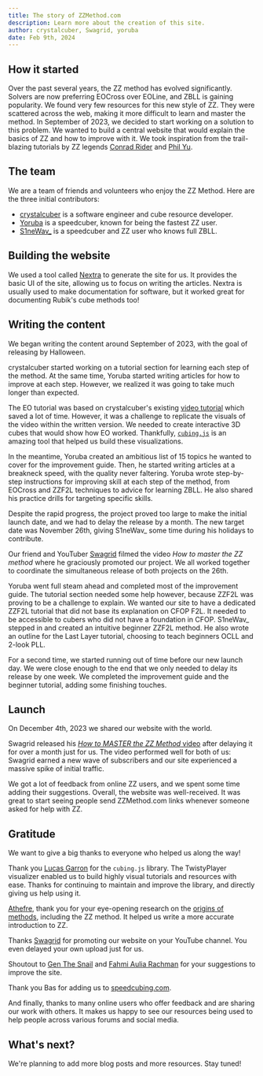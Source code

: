 ```yaml
---
title: The story of ZZMethod.com
description: Learn more about the creation of this site.
author: crystalcuber, Swagrid, yoruba
date: Feb 9th, 2024
---
```



## How it started

Over the past several years, the ZZ method has evolved significantly. Solvers are now preferring EOCross over EOLine, and ZBLL is gaining popularity.
We found very few resources for this new style of ZZ.
They were scattered across the web, making it more difficult to learn and master the method.
In September of 2023, we decided to start working on a solution to this problem. We wanted to build a central website that would explain the basics of ZZ and how to improve with it.
We took inspiration from the trail-blazing tutorials by ZZ legends
[Conrad Rider](http://cube.rider.biz/zz.php) and [Phil Yu](https://www.youtube.com/watch?v=Q9f-uHyHeQs&list=PLD9771CF83F13B110).

## The team

We are a team of friends and volunteers who enjoy the ZZ Method.
Here are the three initial contributors:

- [crystalcuber](https://www.youtube.com/@crystalcuber) is a software engineer and cube resource developer.
- [Yoruba](https://www.youtube.com/@yoruba7807) is a speedcuber, known for being the fastest ZZ user.
- [S1neWav\_](https://www.youtube.com/@S1neWav_) is a speedcuber and ZZ user who knows full ZBLL.

## Building the website

We used a tool called [Nextra](https://nextra.site/) to generate the site for us.
It provides the basic UI of the site, allowing us to focus on writing the articles.
Nextra is usually used to make documentation for software, but it worked great for documenting Rubik's cube methods too!

## Writing the content

We began writing the content around September of 2023, with the goal of releasing by Halloween.

crystalcuber started working on a tutorial section for learning each step of the method.
At the same time, Yoruba started writing articles for how to improve at each step.
However, we realized it was going to take much longer than expected.

The EO tutorial was based on crystalcuber's existing [video tutorial](https://www.youtube.com/watch?v=fxwVmTI5nGM) which saved a lot of time.
However, it was a challenge to replicate the visuals of the video within the written version.
We needed to create interactive 3D cubes that would show how EO worked.
Thankfully, [`cubing.js`](https://js.cubing.net/cubing/) is an amazing tool that helped us build these visualizations.

<TwistyPlayer
    controlPanel="none"
  experimentalStickering="picture"
  experimentalSprite="/assets/orbits.png"
  experimentalHintSprite="/assets/orbits.png"
/>

In the meantime, Yoruba created an ambitious list of 15 topics he wanted to cover for the improvement guide.
Then, he started writing articles at a breakneck speed, with the quality never faltering.
Yoruba wrote step-by-step instructions for improving skill at each step of the method, from EOCross and ZZF2L techniques to advice for learning ZBLL.
He also shared his practice drills for targeting specific skills.

Despite the rapid progress, the project proved too large to make the initial launch date, and we had to delay the release by a month.
The new target date was November 26th, giving S1neWav\_ some time during his holidays to contribute.

Our friend and YouTuber [Swagrid](https://www.youtube.com/@SwagridCubing/) filmed the video _How to master the ZZ method_ where he graciously promoted our project.
We all worked together to coordinate the simultaneous release of both projects on the 26th.

Yoruba went full steam ahead and completed most of the improvement guide.
The tutorial section needed some help however, because ZZF2L was proving to be a challenge to explain.
We wanted our site to have a dedicated ZZF2L tutorial that did not base its explanation on CFOP F2L.
It needed to be accessible to cubers who did not have a foundation in CFOP.
S1neWav\_ stepped in and created an intuitive beginner ZZF2L method.
He also wrote an outline for the Last Layer tutorial, choosing to teach beginners OCLL and 2-look PLL.

For a second time, we started running out of time before our new launch day.
We were close enough to the end that we only needed to delay its release by one week.
We completed the improvement guide and the beginner tutorial, adding some finishing touches.

## Launch

On December 4th, 2023 we shared our website with the world.

Swagrid released his [_How to MASTER the ZZ Method_ video](https://www.youtube.com/watch?v=vNgkGSNssxE) after delaying it for over a month just for us.
The video performed well for both of us: Swagrid earned a new wave of subscribers and our site experienced a massive spike of initial traffic.

We got a lot of feedback from online ZZ users, and we spent some time adding their suggestions.
Overall, the website was well-received.
It was great to start seeing people send ZZMethod.com links whenever someone asked for help with ZZ.

## Gratitude

We want to give a big thanks to everyone who helped us along the way!

Thank you [Lucas Garron](https://garron.net/) for the `cubing.js` library.
The TwistyPlayer visualizer enabled us to build highly visual tutorials and resources with ease.
Thanks for continuing to maintain and improve the library, and directly giving us help using it.

[Athefre](https://sites.google.com/site/athefre), thank you for your eye-opening research on the [origins of methods](https://www.cubinghistory.com/), including the ZZ method.
It helped us write a more accurate introduction to ZZ.

Thanks [Swagrid](https://www.youtube.com/@SwagridCubing/) for promoting our website on your YouTube channel.
You even delayed your own upload just for us.

Shoutout to [Gen The Snail](https://www.youtube.com/@GenTheSnail) and [Fahmi Aulia Rachman](https://www.youtube.com/@UNOFahmiAR) for your suggestions to improve the site.

Thank you Bas for adding us to [speedcubing.com](https://speedcubing.com/CubingTutorials.html).

And finally, thanks to many online users who offer feedback and are sharing our work with others.
It makes us happy to see our resources being used to help people across various forums and social media.

## What's next?

We're planning to add more blog posts and more resources.
Stay tuned!
